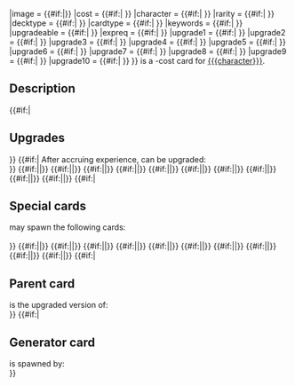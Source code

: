 {{Card
|name = {{#if:{{{name|}}}|{{{name}}}}}
|image = {{#if:{{{image|}}}|{{{image}}}}}
|cost = {{#if:{{{cost|}}}| {{{cost}}} }}
|character = {{#if:{{{character|}}}| {{{character}}} }}
|rarity = {{#if:{{{rarity|}}}| {{{rarity}}} }}
|decktype = {{#if:{{{decktype|}}}| {{{decktype}}} }}
|cardtype = {{#if:{{{cardtype|}}}| {{{cardtype}}} }}
|keywords = {{#if:{{{keywords|}}}| {{{keywords}}} }}
|upgradeable = {{#if:{{{upgradeable|}}}| {{{upgradeable}}} }}
|expreq = {{#if:{{{expreq|}}}| {{{expreq}}} }}
|upgrade1 = {{#if:{{{upgrade1|}}}| {{{upgrade1}}} }}
|upgrade2 = {{#if:{{{upgrade2|}}}| {{{upgrade2}}} }}
|upgrade3 = {{#if:{{{upgrade3|}}}| {{{upgrade3}}} }}
|upgrade4 = {{#if:{{{upgrade4|}}}| {{{upgrade4}}} }}
|upgrade5 = {{#if:{{{upgrade5|}}}| {{{upgrade5}}} }}
|upgrade6 = {{#if:{{{upgrade6|}}}| {{{upgrade6}}} }}
|upgrade7 = {{#if:{{{upgrade7|}}}| {{{upgrade7}}} }}
|upgrade8 = {{#if:{{{upgrade8|}}}| {{{upgrade8}}} }}
|upgrade9 = {{#if:{{{upgrade9|}}}| {{{upgrade9}}} }}
|upgrade10 = {{#if:{{{upgrade10|}}}| {{{upgrade10}}} }}
}}
{{Quote|{{{quote}}}}}
'''{{PAGENAME}}''' is a {{{cost}}}-cost {{{rarity}}} [[:Category:{{{cardtype}}}_cards|{{{cardtype}}}]] card for [[{{{character}}}]].
<!-- ====================== D E S C R I P T I O N ====================== -->
==Description==
{{{description}}}
<!-- ====================== U P G R A D E S ====================== -->
{{#if:{{{upgrade1|}}}|
==Upgrades==
}}<!--
-->
{{#if:{{{expreq|}}}|
After accruing {{{expreq}}} experience, '''{{PAGENAME}}''' can be upgraded:<br />
}}<!--
-->{{#if:{{{upgrade1|}}}|{{CardUpgrade|{{{upgrade1}}}|{{{upgrade1summary|}}}}}|<b></b>}}
{{#if:{{{upgrade2|}}}|{{CardUpgrade|{{{upgrade2}}}|{{{upgrade2summary|}}}}}|<b></b>}}
{{#if:{{{upgrade3|}}}|{{CardUpgrade|{{{upgrade3}}}|{{{upgrade3summary|}}}}}|<b></b>}}
{{#if:{{{upgrade4|}}}|{{CardUpgrade|{{{upgrade4}}}|{{{upgrade4summary|}}}}}|<b></b>}}
{{#if:{{{upgrade5|}}}|{{CardUpgrade|{{{upgrade5}}}|{{{upgrade5summary|}}}}}|<b></b>}}
{{#if:{{{upgrade6|}}}|{{CardUpgrade|{{{upgrade6}}}|{{{upgrade6summary|}}}}}|<b></b>}}
{{#if:{{{upgrade7|}}}|{{CardUpgrade|{{{upgrade7}}}|{{{upgrade7summary|}}}}}|<b></b>}}
{{#if:{{{upgrade8|}}}|{{CardUpgrade|{{{upgrade8}}}|{{{upgrade8summary|}}}}}|<b></b>}}
{{#if:{{{upgrade9|}}}|{{CardUpgrade|{{{upgrade9}}}|{{{upgrade9summary|}}}}}|<b></b>}}
{{#if:{{{upgrade10|}}}|{{CardUpgrade|{{{upgrade10}}}|{{{upgrade10summary|}}}}}|<b></b>}}
<!-- ====================== S P E C I A L S ====================== -->
{{#if:{{{special1|}}}|
==Special cards==
'''{{PAGENAME}}''' may spawn the following cards:<br /><br />
}}<!--
-->{{#if:{{{special1|}}}|{{CardLink|{{{special1}}}}}|<b></b>}}
{{#if:{{{special2|}}}|{{CardLink|{{{special2}}}}}|<b></b>}}
{{#if:{{{special3|}}}|{{CardLink|{{{special3}}}}}|<b></b>}}
{{#if:{{{special4|}}}|{{CardLink|{{{special4}}}}}|<b></b>}}
{{#if:{{{special5|}}}|{{CardLink|{{{special5}}}}}|<b></b>}}
{{#if:{{{special6|}}}|{{CardLink|{{{special6}}}}}|<b></b>}}
{{#if:{{{special7|}}}|{{CardLink|{{{special7}}}}}|<b></b>}}
{{#if:{{{special8|}}}|{{CardLink|{{{special8}}}}}|<b></b>}}
{{#if:{{{special9|}}}|{{CardLink|{{{special9}}}}}|<b></b>}}
{{#if:{{{special10|}}}|{{CardLink|{{{special10}}}}}|<b></b>}}
<!-- ====================== P A R E N T ====================== -->
{{#if:{{{parent|}}}|
==Parent card==
'''{{PAGENAME}}''' is the upgraded version of:<br />
{{CardLink|{{{parent}}}}}
}}
<!-- ====================== G E N E R A T O R ====================== -->
{{#if:{{{generator|}}}|
==Generator card==
'''{{PAGENAME}}''' is spawned by:<br />
{{CardLink|{{{generator}}}}}
}}
<noinclude>{{clear}}{{doc}}</noinclude>
